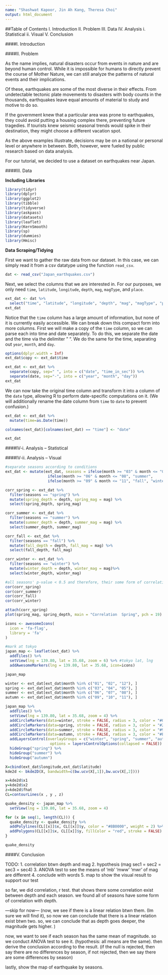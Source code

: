 ```yaml
---
name: "Shashwat Kapoor, Jin Ah Kang, Theresa Choi"
output: html_document
---
```

##Table of Contents
I. Introduction
II. Problem
III. Data
IV. Analysis
  i. Statistical
  ii. Visual
V. Conclusion


####I. Introduction

####II. Problem

As the name implies, natural disasters occur from events in nature and are beyond human control. While it is impossible for humans to directly prevent the course of Mother Nature, we can still analyze the patterns of natural events and their implications. 

Of these, earthquakes are some of the most diverse in their effects. From undetectable tectonic plate movements to disasters with body counts in the thousands, earthquakes leave equal amounts of material to study and motive to do so.

If the government knew that a particular area was prone to earthquakes, they could avoid putting a housing complex there, preventing future tragedies. If tourists knew seismic seasonal trends would spike in their destination, they might choose a different vacation spot. 

As the above examples illustrate, decisions may be on a national or personal level or anywhere in between. Both, however, were fueled by public research based on data analysis.

For our tutorial, we decided to use a dataset on earthquakes near Japan.

####III. Data

**Including Libraries**
```r
library(tidyr)
library(dplyr)
library(ggplot2)
library(tibble)
library(tidyverse)
library(askpass)
library(datasets)
library(leaflet)
library(KernSmooth)
library(sp)
library(dummies)
library(Hmisc)
```

**Data Scraping/Tidying**

First we want to gather the raw data from our dataset. In this case, we can simply read it from a csv datatype using the function `read_csv`. 
```r
dat <- read_csv("Japan_earthquakes.csv")
```

Next, we select the columns that we are interested in. For our purposes, we only need `time`, `latitude`, `longitude`, `depth`, `mag`, `magType`, and `place`.
```r
ext_dat <- dat %>%
  select("time", "latitude", "longitude", "depth", "mag", "magType", "place")
ext_dat
```

Notice that the `time` column has a large amount of information, but none of it is currently easily accessible. We can break down this compact form into more columns. First we will make a copy of the `time` column, so we can parse each into time and date separately. To do this, we separate the date and the time via the delimiter " ". We do the same for the time, separating out `year`, `month`, and `day`.
```r
options(dplyr.width = Inf)
ext_dat$copy <- ext_dat$time

ext_dat <- ext_dat %>%
  separate(copy, sep=" ", into = c("date", "time_in_sec")) %>%
  separate(date, sep="-", into = c("year", "month", "day")) 
ext_dat
```

We can now take the original time column and transform it into a column of the `date` type, allowing R to perform date-specific computations on it. (We will additionally rename the date column from `time` to `date` to prevent confusion.)
```r
ext_dat <- ext_dat %>%
  mutate(time=as.Date(time))

colnames(ext_dat)[colnames(ext_dat) == "time"] <- "date"

ext_dat
```


####IV-i. Analysis -- Statistical

####IV-ii. Analysis -- Visual



```r
#separate seasons according to conditions
ext_dat <- mutate(ext_dat, seasons = ifelse(month >= "03" & month <= "05", "spring",
                   ifelse(month >= "06" & month <= "08", "summer", 
                   ifelse(month >= "09" & month <= "11", "fall", "winter"))))
```

```r
corr_spring <- ext_dat %>%
  filter(seasons == "spring") %>% 
  mutate(spring_depth = depth, spring_mag = mag) %>%
  select(spring_depth, spring_mag)

corr_summer <- ext_dat %>%
  filter(seasons == "summer") %>% 
  mutate(summer_depth = depth, summer_mag = mag) %>%
  select(summer_depth, summer_mag)

corr_fall <- ext_dat %>%
  filter(seasons == "fall") %>% 
  mutate(fall_depth = depth, fall_mag = mag) %>% 
  select(fall_depth, fall_mag)

corr_winter <- ext_dat %>%
  filter(seasons == "winter") %>% 
  mutate(winter_depth = depth, winter_mag = mag)%>%
  select(winter_depth, winter_mag)

#all seasons' p-value < 0.5 and therefore, their some form of correlation exist
cor(corr_spring)
cor(corr_summer)
cor(corr_fall)
cor(corr_winter)
```

```r
attach(corr_spring)
plot(spring_mag, spring_depth, main = "Correlation  Spring", pch = 19)
```

```r
icons <- awesomeIcons(
  icon = 'fa-flag',
  library = 'fa'
)

#mark at tokyo
japan_map <- leaflet(ext_dat) %>%
  addTiles() %>%
  setView(lng = 139.80, lat = 35.68, zoom = 6) %>% #tokyo lat, lng
  addAwesomeMarkers(lng = 139.80, lat = 35.68, icon=icons)

japan_map
```

```r
winter <- ext_dat[ext_dat$month %in% c("01", "02", "12"), ]
spring <- ext_dat[ext_dat$month %in% c("03", "04", "05"), ]
summer <- ext_dat[ext_dat$month %in% c("06", "07", "08"), ]
autumn <- ext_dat[ext_dat$month %in% c("09", "10", "11"), ]

japan_map %>%
  addTiles() %>%
  setView(lng = 139.80, lat = 35.68, zoom = 4) %>%
  addCircleMarkers(data=winter, stroke = FALSE, radius = 3, color = "#0080FF", group = "winter") %>%
  addCircleMarkers(data=spring, stroke = FALSE, radius = 3, color = "#29AB87", group = "spring") %>%
  addCircleMarkers(data=summer, stroke = FALSE, radius = 3, color = "#999900", group = "summer") %>%
  addCircleMarkers(data=autumn, stroke = FALSE, radius = 3, color = "#EA3C53", group = "autumn") %>%
  addLayersControl(overlayGroups = c("winter", "spring", "summer", "autumn"),
                    options = layersControlOptions(collapsed = FALSE)) %>%
  hideGroup("spring") %>%
  hideGroup("summer") %>%
  hideGroup("autumn")
```

```r
X=cbind(ext_dat$longitude,ext_dat$latitude)
kde2d <- bkde2D(X, bandwidth=c(bw.ucv(X[,1]),bw.ucv(X[,2])))

x=kde2d$x1
y=kde2d$x2
z=kde2d$fhat
CL=contourLines(x , y , z)

quake_density <- japan_map %>%
  setView(lng = 139.80, lat = 35.68, zoom = 4)

for (x in seq(1, length(CL))) {
  quake_density <- quake_density %>%
  addPolylines(CL[[x]]$x, CL[[x]]$y, color = "#8B0000", weight = 2) %>%
  addPolygons(CL[[x]]$x, CL[[x]]$y, fillColor = "red", stroke = FALSE)
}

quake_density
```


####V. Conclusion


TODO: 
1. correlation btwn depth and mag
2. hypothesis (mag sec1 = sec2 = sec3 = sec4)
3. ANOVA test to see the means of 'mb' 'mww' 'mwr' of mag are different
4. conclude with words
5. map to show the visual result to support our test 


so far, we did correlation, r test. that shows there some correlation exist between depth and each season. we found all of seasons have some form of correlation with depth.

---skip for now---
(now, we see if there is a linear relation btwn them. (Im sure we will find it), so now we can conclude that there is a linear relation exist btwn two. so, we can conclude that as depth goes deeper, the magnitude gets higher. )

now, we want to see if each season has the same mean of magnitude. so we conduct ANOVA test to see it. (hypothesis: all means are the same).
then derive the conclusion according to the result. 
(if the null is rejected, then say there are no differences by season, 
 if not rejected, then we say there are some differences by season)

lastly, show the map of earthquake by seasons.
